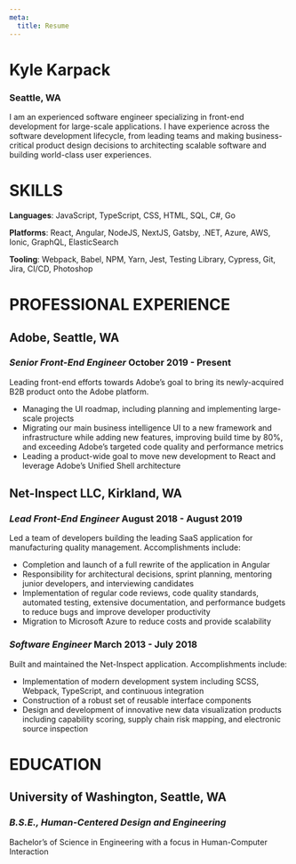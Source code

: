 ```yaml
---
meta:
  title: Resume
---
```


# Kyle Karpack

### Seattle, WA

I am an experienced software engineer specializing in front-end development for large-scale applications. I have experience across the software development lifecycle, from leading teams and making business-critical product design decisions to architecting scalable software and building world-class user experiences.

# SKILLS

**Languages**:  JavaScript, TypeScript, CSS, HTML, SQL, C#, Go

**Platforms**: React, Angular, NodeJS, NextJS, Gatsby, .NET, Azure, AWS, Ionic, GraphQL, ElasticSearch

**Tooling**: Webpack, Babel, NPM, Yarn, Jest, Testing Library, Cypress, Git, Jira, CI/CD, Photoshop

# PROFESSIONAL EXPERIENCE

## Adobe, Seattle, WA

### _Senior Front-End Engineer_ 	October 2019 - Present

Leading front-end efforts towards Adobe’s goal to bring its newly-acquired B2B product onto the Adobe platform.

* Managing the UI roadmap, including planning and implementing large-scale projects
* Migrating our main business intelligence UI to a new framework and infrastructure while adding new features, improving build time by 80%, and exceeding Adobe’s targeted code quality and performance metrics
* Leading a product-wide goal to move new development to React and leverage Adobe’s Unified Shell architecture


## Net-Inspect LLC, Kirkland, WA


### _Lead Front-End Engineer_ 	August 2018 - August 2019

Led a team of developers building the leading SaaS application for manufacturing quality management. Accomplishments include:

* Completion and launch of a full rewrite of the application in Angular
* Responsibility for architectural decisions, sprint planning, mentoring junior developers, and interviewing candidates
* Implementation of regular code reviews, code quality standards, automated testing, extensive documentation, and performance budgets to reduce bugs and improve developer productivity
* Migration to Microsoft Azure to reduce costs and provide scalability

### _Software Engineer_ 	March 2013 - July 2018

Built and maintained the Net-Inspect application. Accomplishments include:

* Implementation of modern development system including SCSS, Webpack, TypeScript, and continuous integration
* Construction of a robust set of reusable interface components
* Design and development of innovative new data visualization products including capability scoring, supply chain risk mapping, and electronic source inspection

# EDUCATION

## University of Washington, Seattle, WA

### _B.S.E., Human-Centered Design and Engineering_

Bachelor’s of Science in Engineering with a focus in Human-Computer Interaction
